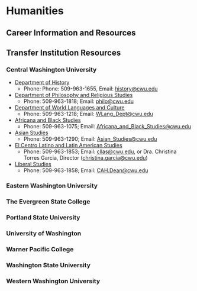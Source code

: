 # Humanities {.unnumbered}

## Career Information and Resources

## Transfer Institution Resources

### Central Washington University

-   [Department of History](https://www.cwu.edu/history/)
    -   Phone: Phone: 509-963-1655, Email: [history\@cwu.edu](mailto:history@cwu.edu)
-   [Department of Philosophy and Religious Studies](https://www.cwu.edu/philosophy/)
    -   Phone: 509-963-1818; Email: [philo\@cwu.edu](mailto:philo@cwu.edu)
-   [Department of World Languages and Culture](http://www.cwu.edu/foreign-language/)
    -   Phone: 509-963-1218; Email: [WLang_Dept\@cwu.edu](mailto:WLang_Dept@cwu.edu)
-   [Africana and Black Studies](https://www.cwu.edu/africana/)
    -   Phone: 509-963-1075; Email: [Africana_and_Black_Studies\@cwu.edu](mailto:Africana_and_Black_Studies@cwu.edu)
-   [Asian Studies](https://www.cwu.edu/asian-studies/)
    -   Phone: 509-963-1290; Email: [Asian_Studies\@cwu.edu](mailto:Asian_Studies@cwu.edu)
-   [El Centro Latino and Latin American Studies](https://www.cwu.edu/latino-latin-american/latino-latin-american)
    -   Phone: 509-963-1853; Email: [cllas\@cwu.edu](mailto:cllas@cwu.edu), or Dra. Christina Torres Garcia, Director ([christina.garcia\@cwu.edu](mailto:christina.garcia@cwu.edu))
-   [Liberal Studies](https://www.cwu.edu/arts/liberal-studies-program)
    -   Phone: 509-963-1858; Email: [CAH.Dean\@cwu.edu](mailto:CAH.Dean@cwu.edu)

### Eastern Washington University

### The Evergreen State College

### Portland State University

### University of Washington

### Warner Pacific College

### Washington State University

### Western Washington University
